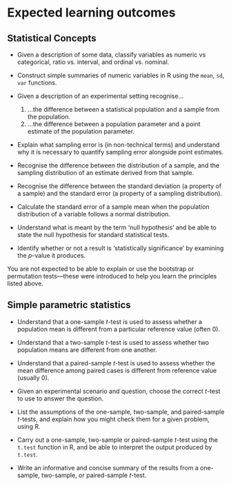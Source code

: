 # Expected learning outcomes

## Statistical Concepts

-   Given a description of some data, classify variables as numeric vs categorical, ratio vs. interval, and ordinal vs. nominal.

-   Construct simple summaries of numeric variables in R using the `mean`, `sd`, `var` functions.

-   Given a description of an experimental setting recognise...

    1. ...the difference between a statistical population and a sample from the population.
    2. ...the difference between a population parameter and a point estimate of the population parameter.


-   Explain what sampling error is (in non-technical terms) and understand why it is necessary to quantify sampling error alongside point estimates.

-   Recognise the difference between the distribution of a sample, and the sampling distribution of an estimate derived from that sample.

-   Recognise the difference between the standard deviation (a property of a sample) and the standard error (a property of a sampling distribution).

-   Calculate the standard error of a sample mean when the population distribution of a variable follows a normal distribution.

-   Understand what is meant by the term 'null hypothesis' and be able to state the null hypothesis for standard statistical tests.

-   Identify whether or not a result is 'statistically significance' by examining the *p*-value it produces. 

You are not expected to be able to explain or use the bootstrap or permutation tests---these were introduced to help you learn the principles listed above.

## Simple parametric statistics

-   Understand that a one-sample *t*-test is used to assess whether a population mean is different from a particular reference value (often 0).

-   Understand that a two-sample *t*-test is used to assess whether two population means are different from one another. 

-   Understand that a paired-sample *t*-test is used to assess whether the mean difference among paired cases is different from reference value (usually 0). 

-   Given an experimental scenario and question, choose the correct *t*-test to use to answer the question.

-   List the assumptions of the one-sample, two-sample, and paired-sample *t*-tests, and explain how you might check them for a given problem, using R.

-   Carry out a one-sample, two-sample or paired-sample *t*-test using the `t.test` function in R, and be able to interpret the output produced by `t.test`.

-   Write an informative and concise summary of the results from a one-sample, two-sample, or paired-sample *t*-test.




